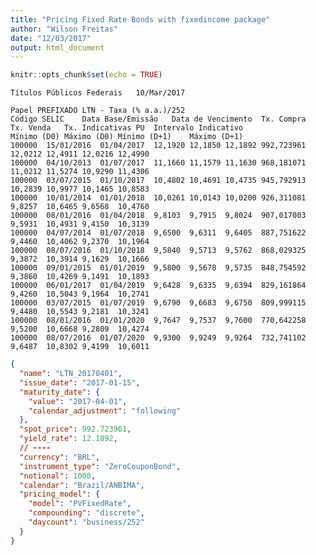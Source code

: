 ```yaml
---
title: "Pricing Fixed Rate Bonds with fixedincome package"
author: "Wilson Freitas"
date: "12/03/2017"
output: html_document
---
```


```r
knitr::opts_chunk$set(echo = TRUE)
```

```
Títulos Públicos Federais	10/Mar/2017
 
Papel PREFIXADO	LTN - Taxa (% a.a.)/252
Código SELIC	Data Base/Emissão	Data de Vencimento	Tx. Compra	Tx. Venda	Tx. Indicativas	PU	Intervalo Indicativo
Mínimo (D0)	Máximo (D0)	Mínimo (D+1)	Máximo (D+1)
100000	15/01/2016	01/04/2017	12,1920	12,1850	12,1892	992,723961	12,0212	12,4911	12,0216	12,4990
100000	04/10/2013	01/07/2017	11,1660	11,1579	11,1630	968,181071	11,0212	11,5274	10,9290	11,4306
100000	03/07/2015	01/10/2017	10,4802	10,4691	10,4735	945,792913	10,2839	10,9977	10,1465	10,8583
100000	10/01/2014	01/01/2018	10,0261	10,0143	10,0200	926,311081	9,8257	10,6465	9,6568	10,4760
100000	08/01/2016	01/04/2018	9,8103	9,7915	9,8024	907,017003	9,5931	10,4931	9,4150	10,3139
100000	04/07/2014	01/07/2018	9,6500	9,6311	9,6405	887,751622	9,4460	10,4062	9,2370	10,1964
100000	08/07/2016	01/10/2018	9,5840	9,5713	9,5762	868,029325	9,3872	10,3914	9,1629	10,1666
100000	09/01/2015	01/01/2019	9,5800	9,5678	9,5735	848,754592	9,3860	10,4269	9,1491	10,1893
100000	06/01/2017	01/04/2019	9,6428	9,6335	9,6394	829,161864	9,4260	10,5043	9,1964	10,2741
100000	03/07/2015	01/07/2019	9,6790	9,6683	9,6750	809,999115	9,4480	10,5543	9,2181	10,3241
100000	08/01/2016	01/01/2020	9,7647	9,7537	9,7600	770,642258	9,5200	10,6668	9,2809	10,4274
100000	08/07/2016	01/07/2020	9,9300	9,9249	9,9264	732,741102	9,6487	10,8302	9,4199	10,6011
```


```json
{
  "name": "LTN_20170401",
  "issue_date": "2017-01-15",
  "maturity_date": {
    "value": "2017-04-01",
    "calendar_adjustment": "following"
  },
  "spot_price": 992.723961,
  "yield_rate": 12.1892,
  // ----
  "currency": "BRL",
  "instrument_type": "ZeroCouponBond",
  "notional": 1000,
  "calendar": "Brazil/ANBIMA",
  "pricing_model": {
    "model": "PVFixedRate",
    "compounding": "discrete",
    "daycount": "business/252"
  }
}
```


```r

```


